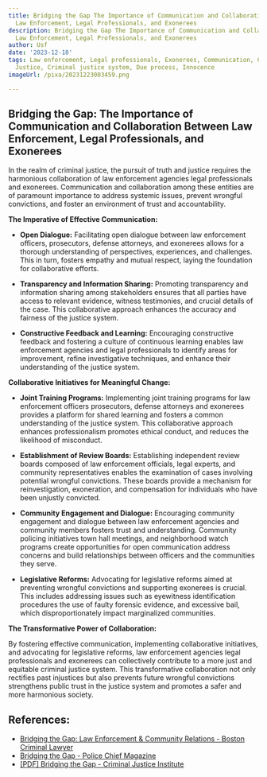 ```yaml
---
title: Bridging the Gap The Importance of Communication and Collaboration between
  Law Enforcement, Legal Professionals, and Exonerees
description: Bridging the Gap The Importance of Communication and Collaboration between
  Law Enforcement, Legal Professionals, and Exonerees
author: Usf
date: '2023-12-18'
tags: Law enforcement, Legal professionals, Exonerees, Communication, Collaboration,
  Justice, Criminal justice system, Due process, Innocence
imageUrl: /pixa/20231223003459.png

---
```

## Bridging the Gap: The Importance of Communication and Collaboration Between Law Enforcement, Legal Professionals, and Exonerees

In the realm  of criminal justice, the pursuit of truth and justice requires the harmonious collaboration of  law enforcement agencies legal professionals and exonerees. Communication  and collaboration among these entities are  of paramount importance to address systemic issues, prevent wrongful convictions, and foster  an environment of trust and accountability.

**The Imperative of Effective Communication:**

* **Open Dialogue:** Facilitating open dialogue between law  enforcement  officers, prosecutors, defense attorneys, and exonerees allows for a thorough understanding of perspectives, experiences,  and challenges. This in turn, fosters  empathy and mutual respect, laying the foundation for collaborative efforts.


* **Transparency and Information Sharing:** Promoting transparency and information  sharing  among stakeholders ensures that all parties have access to relevant evidence, witness testimonies,  and crucial details of the case. This collaborative approach enhances the accuracy and fairness of  the justice system.


* **Constructive Feedback and Learning:** Encouraging constructive feedback  and fostering a culture of  continuous learning enables law enforcement agencies and legal professionals to identify areas for improvement, refine investigative techniques, and enhance their understanding of  the justice system.

**Collaborative Initiatives  for Meaningful Change:**

* **Joint Training  Programs:**  Implementing joint training programs for law enforcement officers prosecutors, defense attorneys and exonerees provides a  platform for  shared learning and fosters a common understanding of the justice system. This collaborative approach enhances professionalism promotes ethical conduct, and reduces the likelihood of misconduct.


* **Establishment of Review Boards:** Establishing  independent review boards composed of law enforcement officials,  legal experts, and community representatives enables the examination of cases involving potential wrongful convictions. These  boards provide a mechanism for reinvestigation, exoneration, and compensation for individuals who have  been unjustly convicted.


* **Community Engagement and Dialogue:** Encouraging community engagement and dialogue between law enforcement agencies and  community members fosters trust and understanding. Community policing initiatives town hall meetings, and neighborhood watch programs create opportunities for open communication  address concerns and build relationships between officers and the communities they serve.


* **Legislative Reforms:** Advocating  for legislative  reforms  aimed at preventing wrongful convictions and supporting exonerees  is crucial. This  includes addressing issues such as eyewitness identification procedures the use  of faulty forensic evidence, and excessive bail, which disproportionately impact marginalized communities.

**The Transformative Power of Collaboration:**

By fostering effective communication, implementing collaborative initiatives,  and advocating for legislative reforms, law  enforcement agencies legal professionals and  exonerees can collectively contribute to a more just and equitable criminal justice system. This transformative collaboration  not only  rectifies past  injustices but also prevents future wrongful convictions strengthens public  trust in the justice system  and  promotes a safer and more harmonious society.

## References:
- [Bridging the Gap: Law Enforcement & Community Relations - Boston Criminal Lawyer](https://thefernandezfirm.com/community-relations/)
- [Bridging the Gap - Police Chief Magazine](https://www.policechiefmagazine.org/bridging-the-gap/)
- [[PDF] Bridging the Gap - Criminal Justice Institute](https://www.cji.edu/wp-content/uploads/2019/04/bridging_the_gap.pdf)
